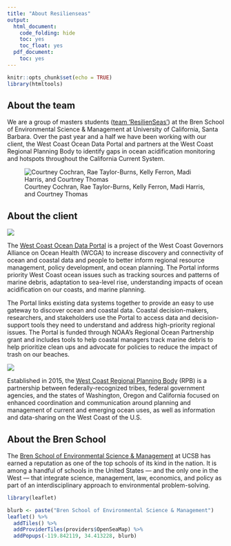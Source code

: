 ```yaml
---
title: "About Resilienseas"
output:
  html_document:
    code_folding: hide
    toc: yes
    toc_float: yes
  pdf_document:
    toc: yes
---
```


```r
knitr::opts_chunk$set(echo = TRUE)
library(htmltools)
```

## About the team

We are a group of masters students ([team 'ResilienSeas'](https://resilienseas.weebly.com/)) at the Bren School of Environmental Science & Management at University of California, Santa Barbara. Over the past year and a half we have been working with our client, the West Coast Ocean Data Portal and partners at the West Coast Regional Planning Body to identify gaps in ocean acidification monitoring and hotspots throughout the California Current System.

![Courtney Cochran, Rae Taylor-Burns, Kelly Ferron, Madi Harris, and Courtney Thomas](/Users/raetaylor-burns/github/resilienseas.github.io/website_visuals/resilienseas_defense.png)

  
  
## About the client
![](/Users/raetaylor-burns/github/resilienseas.github.io/website_visuals/WCODP_Logo.png)

  The [West Coast Ocean Data Portal](http://portal.westcoastoceans.org/) is a project of the West Coast Governors Alliance on Ocean Health (WCGA) to increase discovery and connectivity of ocean and coastal data and people to better inform regional resource management, policy development, and ocean planning. The Portal informs priority West Coast ocean issues such as tracking sources and patterns of marine debris, adaptation to sea-level rise, understanding impacts of ocean acidification on our coasts, and marine planning. 

The Portal links existing data systems together to provide an easy to use gateway to discover ocean and coastal data. Coastal decision-makers, researchers, and stakeholders use the Portal to access data and decision-support tools they need to understand and address high-priority regional issues. The Portal is funded through NOAA's Regional Ocean Partnership grant and includes tools to help coastal managers track marine debris to help prioritize clean ups and advocate for policies to reduce the impact of trash on our beaches.

![](/Users/raetaylor-burns/github/resilienseas.github.io/website_visuals/WCRPB_Logo.png)

  Established in 2015, the [West Coast Regional Planning Body](http://www.westcoastmarineplanning.org/) (RPB) is a partnership between federally-recognized tribes, federal government agencies, and the states of Washington, Oregon and California focused on enhanced coordination and communication around planning and management of current and emerging ocean uses, as well as information and data-sharing on the West Coast of the U.S.
  
  
## About the Bren School
The [Bren School of Environmental Science & Management](http://www.bren.ucsb.edu/) at UCSB has earned a reputation as one of the top schools of its kind in the nation. It is among a handful of schools in the United States — and the only one in the West — that integrate science, management, law, economics, and policy as part of an interdisciplinary approach to environmental problem-solving. 
```r
library(leaflet)

blurb <- paste("Bren School of Environmental Science & Management")
leaflet() %>% 
  addTiles() %>%
  addProviderTiles(providers$OpenSeaMap) %>% 
  addPopups(-119.842119, 34.413228, blurb)
  
```

